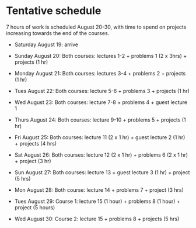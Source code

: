 # Tentative schedule {-}

7 hours of work is scheduled August 20-30, with time to spend on projects increasing towards the end of the courses.

- Saturday August 19: arrive

- Sunday August 20: Both courses: lectures 1-2 + problems 1 (2 x 3hrs) + projects (1 hr)

- Monday August 21: Both courses: lectures 3-4 + problems 2 + projects (1 hr)

- Tues August 22: Both courses: lecture 5-6 + problems 3 + projects (1 hr)

- Wed August 23: Both courses: lecture 7-8 + problems 4 + guest lecture 1

- Thurs August 24: Both courses: lecture 9-10 + problems 5 + projects (1 hr)

- Fri August 25: Both courses: lecture 11 (2 x 1 hr) + guest lecture 2 (1 hr) + projects (4 hrs)

- Sat August 26: Both courses: lecture 12 (2 x 1 hr) + problems 6 (2 x 1 hr) + project (3 hr)

- Sun August 27: Both courses: lecture 13 + guest lecture 3 (1 hr) + project (5 hrs)

- Mon August 28: Both course: lecture 14 + problems 7 + project (3 hrs)

- Tues August 29: Course 1: lecture 15 (1 hour) + problems 8 (1 hour) + project (5 hours)

- Wed August 30: Course 2: lecture 15 + problems 8 + projects (5 hrs)
